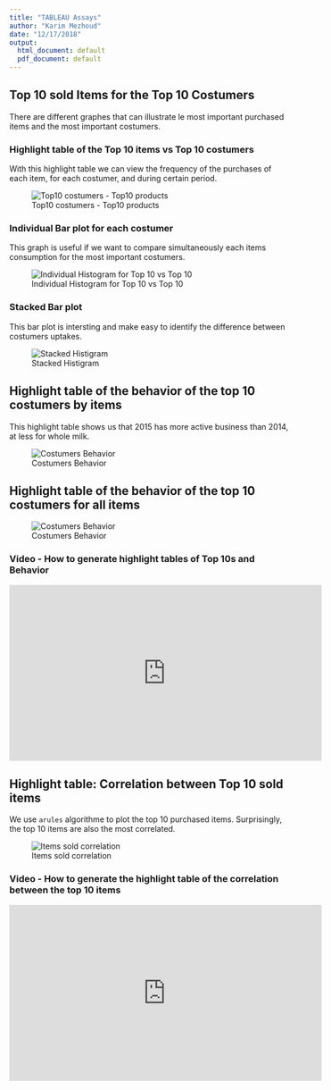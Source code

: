 ```yaml
---
title: "TABLEAU Assays"
author: "Karim Mezhoud"
date: "12/17/2018"
output:
  html_document: default
  pdf_document: default
---
```



##  Top 10 sold Items for the Top 10 Costumers
There are different graphes that can illustrate le most important purchased items and the most important costumers.

### Highlight table of the Top 10 items vs Top 10 costumers

With this highlight table we can view the frequency of the purchases of each item, for each costumer, and during certain period.

![Top10 costumers - Top10 products](Top10Cos_Top10_item_HeatMap.png)

### Individual Bar plot for each costumer
This graph is useful if we want to compare simultaneously each items consumption for the most important costumers.

![Individual Histogram for Top 10 vs Top 10](TopTopHistogram.png)

### Stacked Bar plot
This bar plot is intersting and make easy to identify the difference between costumers uptakes.

![Stacked Histigram](TopTopHist_Collapse.png)

## Highlight table of the behavior of the top 10 costumers by items 

This highlight table shows us that 2015 has more active business than 2014, at less for whole milk. 

![Costumers Behavior](Costumer_Behavior.png)

## Highlight table of the behavior of the top 10 costumers for all items
![Costumers Behavior](Top10_Behavior.png)


### Video -  How to generate highlight tables of Top 10s and Behavior 

<iframe width="560" height="315" src="https://www.youtube.com/embed/4rygQswqD5g" frameborder="0" allow="accelerometer; autoplay; encrypted-media; gyroscope; picture-in-picture" allowfullscreen></iframe>


## Highlight table: Correlation between Top 10 sold items
We use ```arules``` algorithme to plot the top 10 purchased items. Surprisingly, the top 10 items are also the most correlated. 

![Items sold correlation](Items_Correlation.png)



### Video -  How to generate the highlight table of the correlation between the top 10 items

<iframe width="560" height="315" src="https://www.youtube.com/embed/0vTD0dLt1vY" frameborder="0" allow="accelerometer; autoplay; encrypted-media; gyroscope; picture-in-picture" allowfullscreen></iframe>

